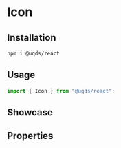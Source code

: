 
<Meta of={stories} />

# Icon

<Description of={stories} />

## Installation

```bash
npm i @uqds/react
```

## Usage

```js
import { Icon } from "@uqds/react";
```

## Showcase

<Canvas of={stories.showcase} />

## Properties

<Canvas of={stories.base} />

<Controls of={stories.base} />

<Source of={stories.base} />
